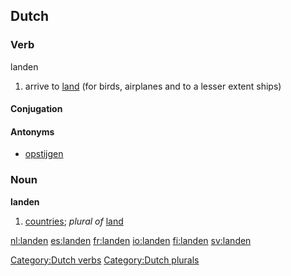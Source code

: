 {{see|Landen}}
==Dutch==
===Verb===
;landen
# arrive to [[land]] (for birds, airplanes and to a lesser extent ships)

====Conjugation====
{{nl-verb|land|landt|landde|landden|zijn|geland}}

====Antonyms====
* [[opstijgen]]

===Noun===
'''landen'''
# [[countries]]; ''plural of'' [[land#Dutch|land]]

[[Category:Dutch verbs]]
[[Category:Dutch plurals]]

[[nl:landen]]
[[es:landen]]
[[fr:landen]]
[[io:landen]]
[[fi:landen]]
[[sv:landen]]